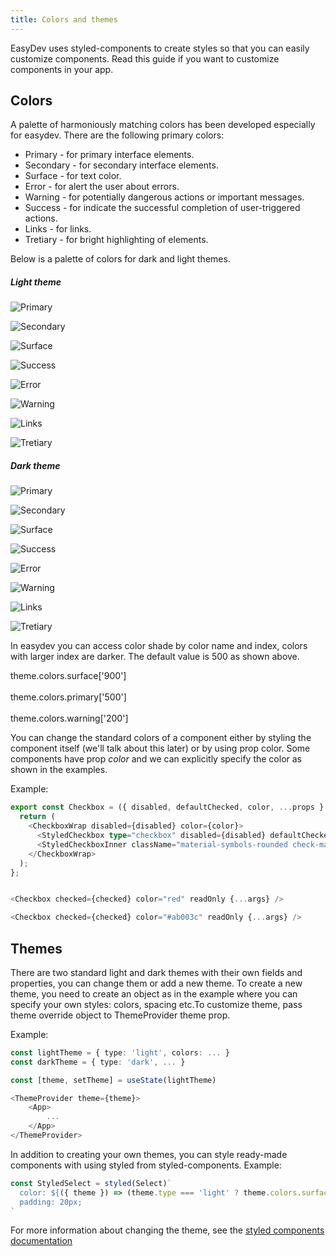 ```yaml
---
title: Colors and themes
---
```



EasyDev uses styled-components to create styles so that you can easily customize components. Read this guide if you want to customize components in your app.

## Colors

A palette of harmoniously matching colors has been developed especially for easydev. 
There are the following primary colors:
- Primary - for primary interface elements.
- Secondary - for secondary interface elements.
- Surface - for text color.
- Error - for alert the user about errors.
- Warning - for potentially dangerous actions or important messages.
- Success - for indicate the successful completion of user-triggered actions.
- Links - for links.
- Tretiary - for bright highlighting of elements.

Below is a palette of colors for dark and light themes.

##### Light theme

<div class='palette'>

![Primary](../../../assets/light/Primary.png)

![Secondary](../../../assets/light/Secondary.png)

![Surface](../../../assets/light/Surface.png)

![Success](../../../assets/light/Success.png)

![Error](../../../assets/light/Error.png)

![Warning](../../../assets/light/Warning.png)

![Links](../../../assets/light/Links.png)

![Tretiary](../../../assets/light/Tretiary.png)
</div>

##### Dark theme

<div class='palette'>

![Primary](../../../assets/dark/Primary.png)

![Secondary](../../../assets/dark/Secondary.png)

![Surface](../../../assets/dark/Surface.png)

![Success](../../../assets/dark/Success.png)

![Error](../../../assets/dark/Error.png)

![Warning](../../../assets/dark/Warning.png)

![Links](../../../assets/dark/Links.png)

![Tretiary](../../../assets/dark/Tretiary.png)
</div>

In easydev you can access color shade by color name and index, colors with larger index are darker. The default value is 500 as shown above.

<Card stagger>
theme.colors.surface['900']<br></br>theme.colors.primary['500']<br></br>theme.colors.warning['200']
</Card>


You can change the standard colors of a component either by styling the component itself (we'll talk about this later) or by using prop color.
Some components have prop _color_ and we can explicitly specify the color as shown in the examples.

Example:

```ts
export const Checkbox = ({ disabled, defaultChecked, color, ...props }: ControlBasePropsType) => {
  return (
    <CheckboxWrap disabled={disabled} color={color}>
      <StyledCheckbox type="checkbox" disabled={disabled} defaultChecked={defaultChecked} {...props} />
      <StyledCheckboxInner className="material-symbols-rounded check-mark">done</StyledCheckboxInner>
    </CheckboxWrap>
  );
};


<Checkbox checked={checked} color="red" readOnly {...args} />

<Checkbox checked={checked} color="#ab003c" readOnly {...args} />
```

## Themes

There are two standard light and dark themes with their own fields and properties, you can change them or add a new theme. 
To create a new theme, you need to create an object as in the example where you can specify your own styles: colors, spacing etc.To customize theme, pass theme override object to ThemeProvider theme prop.

Example:

```ts
const lightTheme = { type: 'light', colors: ... }
const darkTheme = { type: 'dark', ... }

const [theme, setTheme] = useState(lightTheme)

<ThemeProvider theme={theme}>
	<App>
		...
	</App>
</ThemeProvider>
```
In addition to creating your own themes, you can style ready-made components with using styled from styled-components. 
Example:
```ts
const StyledSelect = styled(Select)`
  color: ${({ theme }) => (theme.type === 'light' ? theme.colors.surface['700'] : theme.colors.surface['800'])};
  padding: 20px;
`

```




For more information about changing the theme, see the [styled components documentation](https://styled-components.com/docs/advanced)
